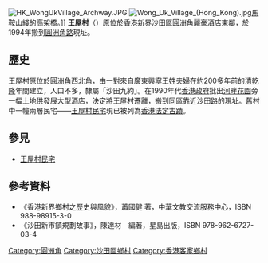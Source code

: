 {{Coord|22.3798|114.1995|display=title}}
[[File:HK_WongUkVillage_Archway.JPG|thumb]]
[[File:Wong_Uk_Village_(Hong_Kong).jpg|thumb]][[馬鞍山綫|馬鞍山綫]]的高架橋。]]
'''王屋村'''（{{lang-en|'''Wong Uk Village'''}}）原位於[[香港|香港]][[新界|新界]][[沙田區|沙田區]][[圓洲角|圓洲角]][[麗豪酒店|麗豪酒店]]東鄰，於1994年搬到[[圓洲角路|圓洲角路]]現址。

==歷史==
王屋村原位於[[圓洲角|圓洲角]]西北角，由一對來自廣東興寧王姓夫婦在約200多年前的[[清朝|清]][[乾隆|乾隆]]年間建立，人口不多，隸屬「沙田九約」。在1990年代[[香港政府|香港政府]]批出[[河畔花園|河畔花園]]旁一幅土地供發展大型酒店，決定將王屋村遷離，搬到同區靠近沙田路的現址。舊村中一幢兩層民宅——[[王屋村民宅|王屋村民宅]]現已被列為[[香港法定古蹟|香港法定古蹟]]。

== 參見 ==
* [[王屋村民宅|王屋村民宅]]

== 參考資料 ==
{{reflist}}
* 《香港新界鄉村之歷史與風貌》，蕭國健 著，中華文教交流服務中心，ISBN 988-98915-3-0
* 《沙田新市鎮規劃故事》，陳達材　編著，星島出版，ISBN 978-962-6727-03-4

{{HK-geo-stub}}

[[Category:圓洲角|Category:圓洲角]]
[[Category:沙田區鄉村|Category:沙田區鄉村]]
[[Category:香港客家鄉村|Category:香港客家鄉村]]